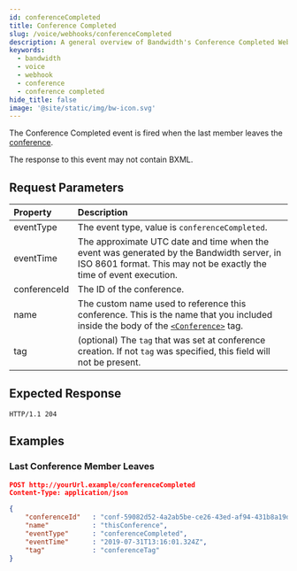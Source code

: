 ```yaml
---
id: conferenceCompleted
title: Conference Completed
slug: /voice/webhooks/conferenceCompleted
description: A general overview of Bandwidth's Conference Completed Webhook
keywords:
  - bandwidth
  - voice
  - webhook
  - conference
  - conference completed
hide_title: false
image: '@site/static/img/bw-icon.svg'
---
```



The Conference Completed event is fired when the last member leaves the [conference](docs/voice/bxml/conference/).

The response to this event may not contain BXML.

## Request Parameters

| Property         | Description |
|:-----------------|:------------|
| eventType        | The event type, value is `conferenceCompleted`. |
| eventTime        | The approximate UTC date and time when the event was generated by the Bandwidth server, in ISO 8601 format. This may not be exactly the time of event execution. |
| conferenceId     | The ID of the conference. |
| name             | The custom name used to reference this conference. This is the name that you included inside the body of the [`<Conference>`](docs/voice/bxml/conference/) tag. |
| tag              | (optional) The `tag` that was set at conference creation. If not `tag` was specified, this field will not be present. |

## Expected Response

```http
HTTP/1.1 204
```

## Examples

### Last Conference Member Leaves

```json
POST http://yourUrl.example/conferenceCompleted
Content-Type: application/json

{
    "conferenceId"   : "conf-59082d52-4a2ab5be-ce26-43ed-af94-431b8a19d4e3",
    "name"           : "thisConference",
    "eventType"      : "conferenceCompleted",
    "eventTime"      : "2019-07-31T13:16:01.324Z",
    "tag"            : "conferenceTag"
}
```
